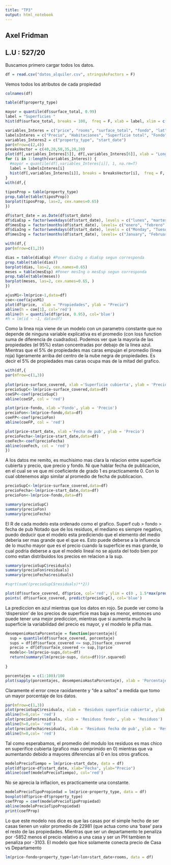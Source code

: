 ```yaml
---
title: "TP3"
output: html_notebook
---
```

## Axel Fridman
## L.U : 527/20

Buscamos primero cargar todos los datos.


```r
df = read.csv("datos_alquiler.csv", stringsAsFactors = F)

```

Vemos todos los atributos de cada propiedad

```r
colnames(df)
```
```r
table(df$property_type)

mayor = quantile(df$surface_total, 0.99)
label = "Superficies "
hist(df$surface_total, breaks = 100,  freq = F, xlab = label, xlim = c(0,mayor), main ="")
```
```r
variables_Interes = c("price", "rooms", "surface_total", "fondo", "lat", "lon")
labelsInteres = c("Precio", "Habitaciones", "Superficie total", "Fondo", "lat", "lon")
variables_Interes2 = c("property_type", "start_date")
par(mfrow=c(2,4))
breaksVector = c(40,20,50,35,20,20)
plot(df[,variables_Interes[5]], df[,variables_Interes[6]], xlab = "Longitud", ylab = "Latitud")
for (i in 1:length(variables_Interes)) {
  #mayor = quantile(df[,variables_Interes[i]], 1, na.rm=T)
  label = labelsInteres[i]
  hist(df[,variables_Interes[i]], breaks = breaksVector[i],  freq = F, xlab = label, main ="")
}
with(df,{
  
tiposProp = table(property_type)
prop.table(table(tiposProp))
barplot(tiposProp, las=2, cex.names=0.65)
})

```

```r
df$start_date = as.Date(df$start_date)
df$diaEsp = factor(weekdays(df$start_date), levels = c("lunes", "martes", "miércoles", "jueves", "viernes","sábado", "domingo"))
df$mesEsp = factor(months(df$start_date), levels= c("enero", "febrero", "marzo", "junio", "julio","agosto", "septiembre", "octubre", "noviembre", "diciembre"))
df$diaIng = factor(weekdays(df$start_date), levels = c("Monday", "Tuesday","Wednesday", "Thursday", "Friday", "Saturday","Sunday"))
df$mesIng = factor(months(df$start_date), levels= c("January", "February", "March","April","May", "June", "July","August", "September", "October", "November", "December"))

with(df,{
par(mfrow=c(1,2))

dias = table(diaEsp) #Poner diaIng o diaEsp segun corresponda
prop.table(table(dias))
barplot(dias, las=2, cex.names=0.65)
meses = table(mesEsp) #Poner mesIng o mesEsp segun corresponda
prop.table(table(meses))
barplot(meses, las=2, cex.names=0.65, )
})
```
```r
ajusM1<-lm(price~1,data=df)
coe<-coef(ajusM1)
plot(df$price,  xlab = "Propiedades", ylab = "Precio")
abline(h = coe[1], col='red')
abline(h = quantile(df$price, 0.95), col='blue')
#h = lm(id ~ -1, data=df)
```
Como la linea roja viene de un modelo con un parametro constante que no depende de ninguna variable explicativa es el promedio (con loss function suma de diferencia de cuadrados).
Podemos ver que la mayoria de las propiedades (el 95%) estan concentradas por debajo de la linea azul. Mientras que el 5% de propiedades mas caras empujan el promedio (linea roja) ligeramente arriba del centro de la nube negra de propiedades. 
Es decir el 5% de propiedades mas caras ocupa mas de la mitad del grafico. 


```r
with(df,{
par(mfrow=c(1,3))
  
plot(price~surface_covered, xlab ='Superficie cubierta', ylab = 'Precio')
precioSupC<-lm(price~surface_covered,data=df)
coeSP<-coef(precioSupC)
abline(coeSP, col = 'red')

plot(price~fondo, xlab ='Fondo', ylab = 'Precio')
precioFon<-lm(price~fondo,data=df)
coeFP<-coef(precioFon)
abline(coeFP, col = 'red')

plot(price~start_date, xlab ='Fecha de pub', ylab = 'Precio')
precioFecha<-lm(price~start_date,data=df)
coeFech<-coef(precioFecha)
abline(coeFech, col = 'red')
})

```
A los datos me remito, es muchisimo mas clara la relacion entre superficie cubierta y precio, que precio y fondo. 
Ni que hablar fecha de publicacion, en el cual se ve que mi coeficiente de grado 1 es practicamente 0. Con lo cual obtenemos algo similar al promedio de fecha de publicacion. 

```r
precioSupC<-lm(price~surface_covered,data=df)
precioFecha<-lm(price~start_date,data=df)
precioFon<-lm(price~fondo,data=df)

summary(precioSupC)
summary(precioFon)
summary(precioFecha)


```
El R de cada modelo esta ordenado como el grafico. Superf cub > fondo > fecha de pub
Notado que de los residuos, el mediano es siempre negativo, puedo deducir que el modelo esta prediciendo que el elemento del medio deberia ser mas grande que el que es. Esto puede deberse a la influencia de lo mucho mayor que es el precio cuando la superficie es mas grande, lo cual podria deberse a que el modelo lineal no se ajusta del todo bien por como estan distribuidos los precios en relacion a la sup.

```r
summary(precioSupC$residuals)
summary(precioFon$residuals)
summary(precioFecha$residuals)

#sqrt(sum((precioSupC$residuals)**2))
```
```r
plot(df$surface_covered, df$price, col='red', ylim = c(0 , 1.5*max(predict(precioSupC))), xlab = 'Superficie cubierta', ylab = 'Precio')
points( df$surface_covered, predict(precioSupC), col='blue')
```
La prediccion en azul mientras que los datos en rojo. Se puede ver como la 'dispersion' de los precios de superficie mas baja es menor, entonces uno puede tener una mejor prediccion, mientras que si aumenta mucho la superficie la variabilidad del precio es mayor, y el modelo le pifia mas. 


```r
desempenioHastaPorcentaje = function(porcentaje){
  sup = quantile(df$surface_covered, porcentaje)
  sups = df[df$surface_covered <= sup,]$surface_covered
  precio = df[df$surface_covered <= sup,]$price
  modelo<-lm(precio~sups,data=df)
  return(summary(lm(precio~sups, data=df))$r.squared)
  
}
```
```r
porcentajes = c(1:100)/100
plot(sapply(porcentajes, desempenioHastaPorcentaje), xlab = 'Porcentaje del dataset evaluado en modelo', ylab = 'Error del modelo en R cuadrado')
```
Claramente el error crece raoidamente y "de a saltos" a medida que tomo un mayor porcentaje de los datos.


```r
par(mfrow=c(1,3))
plot(precioSupC$residuals, xlab = 'Residuos superficie cubierta', ylab = 'Residuos')
abline(h=0,col= 'red')
plot(precioFon$residuals, xlab = 'Residuos fondo', ylab = 'Residuos')
abline(h=0,col= 'red')
plot(precioFecha$residuals, xlab = 'Residuos fecha de pub', ylab = 'Residuos')
abline(h=0,col= 'red')
```
Tal como esperabamos, el promedio del modulo los residuos es mas chico en superifice cubierta (grafico mas comprimido en 0) mientras que va aumentando debido a mayores diferencias al 0 en los otros graficos. 

```r
modeloPrecioTiempo = lm(price~start_date, data = df)
plot(df$price~df$start_date, xlab="Fecha", ylab="Precio")
abline(coef(modeloPrecioTiempo), col='red')
```
No se aprecia la inflacion, es practicamente una constante.

```r
modeloPrecioTipoPropiedad = lm(price~property_type, data = df)
boxplot(df$price~df$property_type)
coefProp = coef(modeloPrecioTipoPropiedad)
abline(modeloPrecioTipoPropiedad)
print(coefProp)
```
Lo que este modelo nos dice es que las casas por el simple hecho de ser casas tienen un valor promedio de 22981 (que actua como una 'base' para el resto de las propiedades. 
Mientras que ser un departamento te penaliza por -5852 menos el precio relativo a una casa y ser un PH tambien te penaliza por -3103. 
El modelo que hice solamente conecta precio de Casa vs Departamento

```r
lm(price~fondo+property_type+lat+lon+start_date+rooms, data = df)
```

